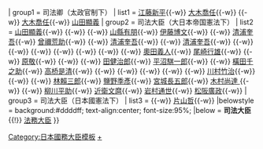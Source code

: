 {{Navbox
| name  = 司法大臣  
| title = {{Flagicon|JPN}}[[法務大臣|司法大臣]]{{#if:{{{1|}}}|（{{{1|}}}）|}} 
| group1 = 司法卿（太政官制下）
| list1  = <span class="nowrap">[[江藤新平]]{{-w}} [[大木喬任]]{{-w}} {{tsl|ja|田中不二麿||田中不二麿}}{{-w}} [[大木喬任]]{{-w}} [[山田顯義]]</span>
| group2 = 司法大臣（大日本帝国憲法下）
| list2  = <span class="nowrap">[[山田顯義]]{{-w}} {{tsl|ja|田中不二麿||田中不二麿}}{{-w}} {{tsl|ja|河野敏鎌||河野敏鎌}}{{-w}} [[山縣有朋]]{{-w}} [[伊藤博文]]{{-w}} {{tsl|ja|芳川顯正||芳川顯正}}{{-w}} [[清浦奎吾]]{{-w}} [[曾禰荒助]]{{-w}} {{tsl|ja|大東義徹||大東義徹}}{{-w}} [[清浦奎吾]]{{-w}} {{tsl|ja|金子堅太郎||金子堅太郎}}{{-w}} [[清浦奎吾]]{{-w}} {{tsl|ja|波多野敬直||波多野敬直}}{{-w}} {{tsl|ja|松田正久||松田正久}}{{-w}} {{tsl|ja|千家尊福||千家尊福}}{{-w}} {{tsl|ja|岡部長職||岡部長職}}{{-w}} {{tsl|ja|松田正久||松田正久}}{{-w}} {{tsl|ja|松室致||松室致}}{{-w}} {{tsl|ja|松田正久||松田正久}}{{-w}} [[奧田義人]]{{-w}} [[尾崎行雄]]{{-w}} {{tsl|ja|松室致||松室致}}{{-w}} [[原敬]]{{-w}} {{tsl|ja|大木遠吉||大木遠吉}}{{-w}} {{tsl|ja|岡野敬次郎||岡野敬次郎}}{{-w}} [[田健治郎]]{{-w}} [[平沼騏一郎]]{{-w}} {{tsl|ja|鈴木喜三郎|鈴木喜三郎_(政治人物)|鈴木喜三郎}}{{-w}} [[橫田千之助]]{{-w}} [[高桥是清]]{{-w}} {{tsl|ja|小川平吉||小川平吉}}{{-w}} {{tsl|ja|江木翼||江木翼}}{{-w}} {{tsl|ja|原嘉道||原嘉道}}{{-w}} {{tsl|ja|渡邊千冬||渡邊千冬}}{{-w}} {{tsl|ja|鈴木喜三郎|鈴木喜三郎_(政治人物)|鈴木喜三郎}}{{-w}} [[川村竹治]]{{-w}} {{tsl|ja|小山松吉||小山松吉}}{{-w}} {{tsl|ja|小原直||小原直}}{{-w}} [[林賴三郎]]{{-w}} [[鹽野季彥]]{{-w}} [[宮城長五郎]]{{-w}} [[木村尚達 (檢察官)|木村尚達 ]]{{-w}} {{tsl|ja|風見章||風見章}}{{-w}} [[柳川平助]]{{-w}} [[近衛文麿]]{{-w}} [[岩村通世]]{{-w}} [[松阪廣政]]{{-w}} {{tsl|ja|岩田宙造||岩田宙造}}</span>
| group3 = 司法大臣（日本國憲法下）
| list3  = <span class="nowrap">{{tsl|ja|木村篤太郎||木村篤太郎}}{{-w}} [[片山哲]]{{-w}} {{tsl|ja|鈴木義男||鈴木義男}}</span>
|belowstyle = background:#ddddff; text-align:center; font-size:95%;
|below      = '''司法大臣''' {{!}} [[:Template:法務大臣|法務大臣]]
}}<noinclude>
[[Category:日本國務大臣模板]]
[[Category:日本司法大臣|+]]
</noinclude>